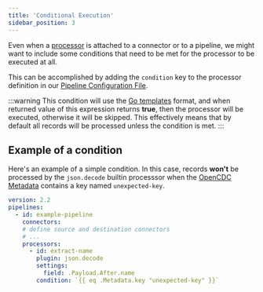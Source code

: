```yaml
---
title: 'Conditional Execution'
sidebar_position: 3
---
```


Even when a [processor](/docs/connectors/getting-started) is attached to a connector or to a pipeline, we might want to include some conditions that need to be met for the processor to be executed at all.

This can be accomplished by adding the `condition` key to the processor definition in our [Pipeline Configuration File](/docs/pipeline-configuration-files).


:::warning
This condition will use the [Go templates](https://pkg.go.dev/text/template) format, and when returned value of this expression returns **true**, then the processor will be executed, otherwise it will be skipped. This effectively means that by default all records will be processed unless the condition is met.
:::

## Example of a condition

Here's an example of a simple condition. In this case, records **won't** be processed by the `json.decode` builtin processsor when the [OpenCDC Metadata](/docs/features/opencdc-record#fields) contains a key named `unexpected-key`.


```yaml
version: 2.2
pipelines:
  - id: example-pipeline
    connectors:
    # define source and destination connectors
    # ...
    processors:
      - id: extract-name
        plugin: json.decode
        settings:
          field: .Payload.After.name
        condition: `{{ eq .Metadata.key "unexpected-key" }}`
```
